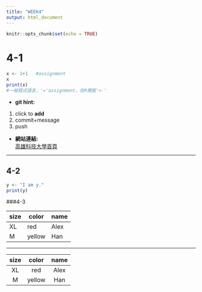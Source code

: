 ```yaml
---
title: "WEEK4"
output: html_document
---
```


```r
knitr::opts_chunk$set(echo = TRUE)
```

# 4-1
```R
x <- 1+1   #assignment
x
print(x)
#一般程式語言，'='assignment，在R裡面'<-'
```
* **git hint:**  
1. click to **add**
1. commit+message
1. push

* **網站連結:**  
[高雄科技大學首頁](https://www.nkust.edu.tw/)  

***

## 4-2
```r
y <- "I am y."
print(y)
```

###4-3

size | color | name
---  | ---   | ---
XL   | red   | Alex
M    | yellow| Han

***

size | color | name
:-:  | :-:   | :-:
XL   | red   | Alex
M    | yellow| Han
